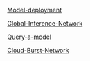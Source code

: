 [Model-deployment](Models/Model-deployment.md)

[Global-Inference-Network](Models/Global-Inference-Network.md)

[Query-a-model](Models/Query-a-model.md)

[Cloud-Burst-Network](Models/Cloud-Burst-Network.md)